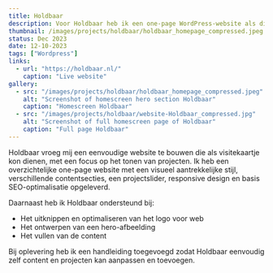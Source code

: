 ```yaml
---
title: Holdbaar
description: Voor Holdbaar heb ik een one-page WordPress-website als digitaal visitekaartje gebouwd.
thumbnail: /images/projects/holdbaar/holdbaar_homepage_compressed.jpeg
status: Dec 2023
date: 12-10-2023
tags: ["Wordpress"]
links:
  - url: "https://holdbaar.nl/"
    caption: "Live website"
gallery:
  - src: "/images/projects/holdbaar/holdbaar_homepage_compressed.jpeg"
    alt: "Screenshot of homescreen hero section Holdbaar"
    caption: "Homescreen Holdbaar"
  - src: "/images/projects/holdbaar/website-Holdbaar_compressed.jpg"
    alt: "Screenshot of full homescreen page of Holdbaar"
    caption: "Full page Holdbaar"
---
```


Holdbaar vroeg mij een eenvoudige website te bouwen die als visitekaartje kon dienen, met een focus op het tonen van projecten. Ik heb een overzichtelijke one-page website met een visueel aantrekkelijke stijl, verschillende contentsecties, een projectslider, responsive design en basis SEO-optimalisatie opgeleverd.

Daarnaast heb ik Holdbaar ondersteund bij:

- Het uitknippen en optimaliseren van het logo voor web
- Het ontwerpen van een hero-afbeelding
- Het vullen van de content

Bij oplevering heb ik een handleiding toegevoegd zodat Holdbaar eenvoudig zelf content en projecten kan aanpassen en toevoegen.
